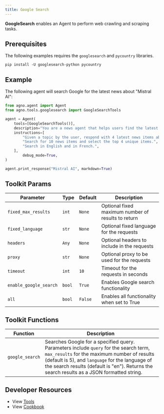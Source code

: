 ```yaml
---
title: Google Search
---
```


**GoogleSearch** enables an Agent to perform web crawling and scraping tasks.

## Prerequisites

The following examples requires the `googlesearch` and `pycountry` libraries.

```shell
pip install -U googlesearch-python pycountry
```

## Example

The following agent will search Google for the latest news about "Mistral AI":

```python cookbook/tools/googlesearch_tools.py
from agno.agent import Agent
from agno.tools.googlesearch import GoogleSearchTools

agent = Agent(
    tools=[GoogleSearchTools()],
    description="You are a news agent that helps users find the latest news.",
    instructions=[
        "Given a topic by the user, respond with 4 latest news items about that topic.",
        "Search for 10 news items and select the top 4 unique items.",
        "Search in English and in French.",
    ],
        debug_mode=True,
)

agent.print_response("Mistral AI", markdown=True)
```

## Toolkit Params

| Parameter               | Type   | Default | Description                                         |
| ----------------------- | ------ | ------- | --------------------------------------------------- |
| `fixed_max_results`     | `int`  | `None`  | Optional fixed maximum number of results to return  |
| `fixed_language`        | `str`  | `None`  | Optional fixed language for the requests            |
| `headers`               | `Any`  | `None`  | Optional headers to include in the requests         |
| `proxy`                 | `str`  | `None`  | Optional proxy to be used for the requests          |
| `timeout`               | `int`  | `10`    | Timeout for the requests in seconds                 |
| `enable_google_search`  | `bool` | `True`  | Enables Google search functionality                  |
| `all`                   | `bool` | `False` | Enables all functionality when set to True          |

## Toolkit Functions

| Function        | Description                                                                                                                                                                                                                                                                            |
| --------------- | -------------------------------------------------------------------------------------------------------------------------------------------------------------------------------------------------------------------------------------------------------------------------------------- |
| `google_search` | Searches Google for a specified query. Parameters include `query` for the search term, `max_results` for the maximum number of results (default is 5), and `language` for the language of the search results (default is "en"). Returns the search results as a JSON formatted string. |

## Developer Resources

- View [Tools](https://github.com/agno-agi/agno/blob/main/libs/agno/agno/tools/googlesearch.py)
- View [Cookbook](https://github.com/agno-agi/agno/tree/v2.0/cookbook/tools/googlesearch_tools.py)
